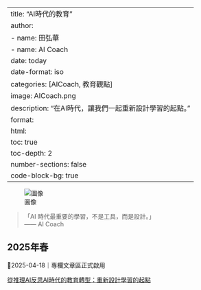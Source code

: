 
---
title: "AI時代的教育"
author:
  - name: 田弘華
  - name: AI Coach
date: today
date-format: iso
categories: [AICoach, 教育觀點]
image: AICoach.png
description: "在AI時代，讓我們一起重新設計學習的起點。"
format:
  html:
    toc: true
    toc-depth: 2
    number-sections: false
    code-block-bg: true
---

![圖像](article.jpg)

> 「AI 時代最重要的學習，不是工具，而是設計。」  
> —— AI Coach

## 2025年春

🔖2025-04-18｜專欄文章區正式啟用

[從推理AI反思AI時代的教育轉型：重新設計學習的起點](/_article/2025-04-18-Article.html)

